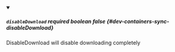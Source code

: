 
<details className="config-field" data-expandable="false" open>
<summary>

##### `disableDownload` <span class="config-field-required" data-required="false">required</span> <span class="config-field-type">boolean</span> <span class="config-field-default">false</span> <span class="config-field-enum"></span> {#dev-containers-sync-disableDownload}

DisableDownload will disable downloading completely

</summary>



</details>
